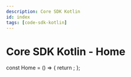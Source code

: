 ```yaml
---
description: Core SDK Kotlin
id: index
tags: [code-sdk-kotlin]
---
```


# Core SDK Kotlin - Home


const Home = () => {
  return <Redirect to="/sdk-docs/core-sdk-kotlin/overview" />;
};
